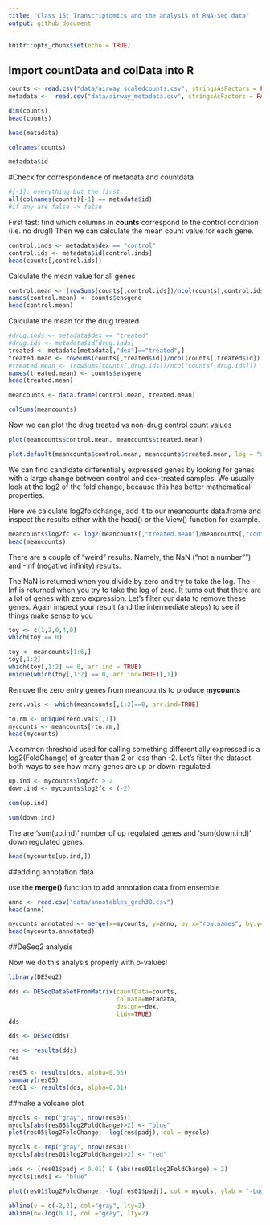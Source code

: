 ```yaml
---
title: "Class 15: Transcriptomics and the analysis of RNA-Seq data"
output: github_document
---
```


```r
knitr::opts_chunk$set(echo = TRUE)
```

## Import countData and colData into R
```r
counts <- read.csv("data/airway_scaledcounts.csv", stringsAsFactors = FALSE)
metadata <-  read.csv("data/airway_metadata.csv", stringsAsFactors = FALSE)
```

```r
dim(counts)
head(counts)
```

```r
head(metadata)
```

```r
colnames(counts)

```

```r
metadata$id
```

#Check for correspondence of metadata and countdata
```r
#[-1]: everything but the first
all(colnames(counts)[-1] == metadata$id)
#if any are false -> false
```

First tast: find which columns in **counts** correspond to the control condition (i.e. no drug!) Then we can calculate the mean count value for each gene.

```r
control.inds <- metadata$dex == "control"
control.ids <- metadata$id[control.inds]
head(counts[,control.ids])
```

Calculate the mean value for all genes
```r
control.mean <- (rowSums(counts[,control.ids])/ncol(counts[,control.ids]))
names(control.mean) <- counts$ensgene
head(control.mean)
```

Calculate the mean for the drug treated


```r
#drug.inds <- metadata$dex == "treated"
#drug.ids <- metadata$id[drug.inds]
treated <- metadata[metadata[,"dex"]=="treated",]
treated.mean <- rowSums(counts[,treated$id])/ncol(counts[,treated$id])
#treated.mean <- (rowSums(counts[,drug.ids])/ncol(counts[,drug.ids]))
names(treated.mean) <- counts$ensgene
head(treated.mean) 
```

```r
meancounts <- data.frame(control.mean, treated.mean)
```

```r
colSums(meancounts)
```


Now we can plot the drug treated vs non-drug control count values

```r
plot(meancounts$control.mean, meancounts$treated.mean)
```

```r
plot.default(meancounts$control.mean, meancounts$treated.mean, log = "xy")
```


We can find candidate differentially expressed genes by looking for genes with a large change between control and dex-treated samples. We usually look at the log2 of the fold change, because this has better mathematical properties.

Here we calculate log2foldchange, add it to our meancounts data.frame and inspect the results either with the head() or the View() function for example.
```r
meancounts$log2fc <- log2(meancounts[,"treated.mean"]/meancounts[,"control.mean"])
head(meancounts)
```
There are a couple of “weird” results. Namely, the NaN (“not a number””) and -Inf (negative infinity) results.

The NaN is returned when you divide by zero and try to take the log. The -Inf is returned when you try to take the log of zero. It turns out that there are a lot of genes with zero expression. Let’s filter our data to remove these genes. Again inspect your result (and the intermediate steps) to see if things make sense to you

```r
toy <- c(1,2,0,4,0)
which(toy == 0)
```

```r
toy <- meancounts[1:6,]
toy[,1:2]
which(toy[,1:2] == 0, arr.ind = TRUE)
unique(which(toy[,1:2] == 0, arr.ind=TRUE)[,1])
```


Remove the zero entry genes from meancounts to produce **mycounts**
```r
zero.vals <- which(meancounts[,1:2]==0, arr.ind=TRUE)

to.rm <- unique(zero.vals[,1])
mycounts <- meancounts[-to.rm,]
head(mycounts)
```
A common threshold used for calling something differentially expressed is a log2(FoldChange) of greater than 2 or less than -2. Let’s filter the dataset both ways to see how many genes are up or down-regulated.


```r
up.ind <- mycounts$log2fc > 2
down.ind <- mycounts$log2fc < (-2)
```

```r
sum(up.ind)
```

```r
sum(down.ind)
```

The are 'sum(up.ind)' number of up regulated genes and 'sum(down.ind)' down regulated genes.

```r
head(mycounts[up.ind,])
```

##adding annotation data

use the **merge()** function to add annotation data from ensemble

```r
anno <- read.csv("data/annotables_grch38.csv")
head(anno)
```

```r
mycounts.annotated <- merge(x=mycounts, y=anno, by.x="row.names", by.y="ensgene")
head(mycounts.annotated)
```

##DeSeq2 analysis

Now we do this analysis properly with p-values!

```r
library(DESeq2)

```

```r
dds <- DESeqDataSetFromMatrix(countData=counts, 
                              colData=metadata, 
                              design=~dex, 
                              tidy=TRUE)
dds
```

```r
dds <- DESeq(dds)
```


```r
res <- results(dds)
res
```


```r
res05 <- results(dds, alpha=0.05)
summary(res05)
res01 <- results(dds, alpha=0.01)

```


##make a volcano plot
```r
mycols <- rep("gray", nrow(res05))
mycols[abs(res05$log2FoldChange)>2] <- "blue"
plot(res05$log2FoldChange, -log(res$padj), col = mycols)
```

```r
mycols <- rep("gray", nrow(res01))
mycols[abs(res01$log2FoldChange)>2] <- "red"

inds <- (res01$padj < 0.01) & (abs(res01$log2FoldChange) > 2)
mycols[inds] <- "blue"

plot(res01$log2FoldChange, -log(res01$padj), col = mycols, ylab = "-Log(P-value)", xlab = "Log2(FoldChange)")

abline(v = c(-2,2), col="gray", lty=2)
abline(h=-log(0.1), col ="gray", lty=2)
```


